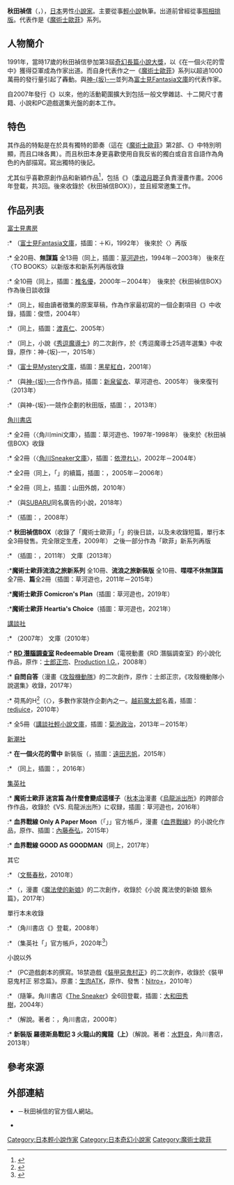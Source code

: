 {{multiple issues|
{{Notability Unreferenced|time=2021-03-07T16:53:08+00:00}}
{{Primarysources|time=2021-03-07T16:53:08+00:00}}
}}
{{Infobox writer  <!--For more information, see [[:Template:Infobox_Writer/doc|:Template:Infobox Writer/doc]].-->
| name = 秋田禎信
| honorific_prefix = 
| honorific_suffix = 
| image = 
| image_size = 
| alt = 
| caption = 
| native_name = 
| native_name_lang = 
| kana = あきた よしのぶ
| romaji = Akita Yoshinobu
| zi = 
| hao = 
| pseudonym = 
| birth_name = 
| birth_date = {{Birth date and age|1973|3|2|no}}
| birth_place = {{JPN}}
| death_date = 
| death_place = 
| resting_place = 
| occupation = [[小說家|小說家]]<br />[[輕小說|輕小說作家]]
| language = [[日本語|日本語]]
| nationality = {{JPN}}
| ethnicity = 
| citizenship = 
| education = 
| alma_mater = 
| period = 1991年－
| genre = 
| subject =  
| movement = 
| notableworks = 《[[魔術士歐菲|魔術士歐菲]]》系列
| spouse = 
| partner = 
| children = 
| relatives = 
| awards = 第3屆[[Fantasia大賞|奇幻長篇小說大獎]]亞軍<br />（《在一個火花的雪中》）
| signature = 
| signature_alt = 
| years_active = 
| module = 
| website = {{lang|ja|[http://www.motsunabenohigan.jp/ モツ鍋の悲願]}} {{ja icon}}
| portaldisp = 
}}
{{Japanese|japanese=秋田 禎信|kana=あきた よしのぶ|romaji=Akita Yoshinobu}}
'''秋田禎信'''（{{lang-ja|秋田 禎信}}，{{bd|1973年|3月2日||}}），[[日本|日本]]男性[[小說家|小說家]]。主要從事[[輕小說|輕小說]]執筆。出道前曾經從事[[照相排版|照相排版]]。代表作是《[[魔術士歐菲|魔術士歐菲]]》系列。

== 人物簡介 ==
1991年，當時17歲的秋田禎信參加第3屆[[Fantasia大賞|奇幻長篇小說大獎]]，以《在一個火花的雪中》獲得亞軍成為作家出道。而自身代表作之一《[[魔術士歐菲|魔術士歐菲]]》系列以超過1000萬冊的發行量引起了轟動。與[[神坂一|神-{坂}-一]]並列為[[富士見Fantasia文庫|富士見Fantasia文庫]]的代表作家。

自2007年發行《{{lang|ja|カナスピカ}}》以來，他的活動範圍擴大到包括一般文學雜誌、十二開尺寸書籍、小說和PC遊戲選集光盤的劇本工作。

== 特色 ==
其作品的特點是在於具有獨特的節奏（這在《[[魔術士歐菲|魔術士歐菲]]》第2部、《{{link-ja|Angels Howling|エンジェル・ハウリング}}》中特別明顯，而且口味各異）。而且秋田本身更喜歡使用自我反省的獨白或自言自語作為角色的內部描寫。寫出獨特的後記。

尤其似乎喜歡原創作品和新穎作品<ref>{{cite web|url=https://twitter.com/AkitaYoshinobu/status/597747840673165312|title=2015年5月11日20:59 (JST)|work=秋田禎信的[[Twitter|Twitter]]|date=2015-05-11|accessdate=2015-05-11|language=ja|archive-date=2022-03-06|archive-url=https://web.archive.org/web/20220306183738/https://twitter.com/akitayoshinobu/status/597747840673165312|dead-url=no}}</ref>，包括《{{lang|ja|パノのもっとみに冒険}}》（[[季遊月聰子|季遊月聰子]]負責漫畫作畫。2006年登載，共3回。後來收錄於《秋田禎信BOX》），並且經常邀集工作。

== 作品列表 ==
; [[富士見書房|富士見書房]]
:* '''{{nihongo|在一個火花的雪中|ひとつ火の粉の雪の中}}'''（[[富士見Fantasia文庫|富士見Fantasia文庫]]，插圖：{{link-ja|若菜等|若菜等}}＋Ki，1992年） 後來於〈{{link-ja|新潮文庫 (新潮社)#新潮文庫nex|新潮文庫#新潮文庫nex|新潮文庫nex}}〉再版
:* '''{{nihongo|[[魔術士歐菲|魔術士歐菲]]流浪之旅|魔術士オーフェンはぐれ旅}}''' 全20冊、'''無謀篇''' 全13冊（同上，插圖：[[草河遊也|草河遊也]]，1994年－2003年） 後來在〈TO BOOKS〉以新版本和新系列再版收錄
:* '''{{nihongo|{{link-ja|Angels Howling|エンジェル・ハウリング}}|エンジェル·ハウリング}}''' 全10冊（同上，插圖：[[椎名優|椎名優]]，2000年－2004年）　後來於《秋田禎信BOX》作為後日談收錄
:* '''{{lang|ja|スペル・ブレイク・トリガー！}}'''（同上，經由讀者徵集的原案草稿，作為作家最初寫的一個企劃項目《{{lang|ja|突撃アンソロジー 小説創るぜ！}}》中收錄，插圖：{{lang|ja|すまき}}俊悟，2004年）
:* '''{{lang|ja|愛と哀しみのエスパーマン}}'''（同上，插圖：[[渡真仁|渡真仁]]、2005年）　
:* '''{{lang|ja|ゼフィーリアの悪魔}}'''（同上，小說《[[秀逗魔導士|秀逗魔導士]]》的二次創作，於《秀逗魔導士25週年選集》中收錄，原作：神-{坂}-一，2015年）
:* '''{{lang|ja|閉鎖のシステム}}'''（[[富士見Mystery文庫|富士見Mystery文庫]]，插圖：[[黑星紅白|黑星紅白]]，2001年）
:* '''{{lang|ja|スレイヤーズVSオーフェン}}'''（與[[神坂一|神-{坂}-一]]合作作品，插圖：[[新泉留衣|新泉留衣]]、草河遊也、2005年） 後來復刊（2013年）　
:* '''{{lang|ja|メックタイタン ガジェット 虐殺機イクシアント}}'''（與神-{坂}-一競作企劃的秋田版，插圖：{{link-ja|小笠原智史|小笠原智史}}，2013年）

; [[角川書店|角川書店]]
:* {{nihongo|'''魔術士歐菲繞道'''|魔術士オーフェンまわり道}} 全2冊（〈角川mini文庫〉，插圖：草河遊也、1997年-1998年） 後來於《秋田禎信BOX》收錄
:* '''{{lang|ja|{{link-ja|シャンク!!ザ·レイトストーリー|シャンク!!ザ・レイトストーリー}}}}''' 全2冊（〈[[角川Sneaker文庫|角川Sneaker文庫]]〉，插圖：[[依澄れい|依澄れい]]，2002年－2004年）
:* '''{{lang|ja|シャンク!!ザ·ロードストーリー}}''' 全2冊（同上，「{{lang|ja|ロードストーリー}}」的續篇，插圖：{{lang|ja|{{link-ja|つたえゆず|つたえゆず}}}}，2005年－2006年）　
:* '''{{lang|ja|ベティ·ザ・キッド}}''' 全2冊（同上，插圖：山田外朗，2010年）
:* '''{{lang|ja|Your story with あなたとクルマの物語}}'''（與[[速霸陸|SUBARU]]同名廣告的小說，2018年）

; {{link-ja|T.O Entertainment#TO BOOKS|ティー・オーエンタテインメント#TOブックス|TO BOOKS}}
:* '''{{lang|ja|誰しもそうだけど、俺たちは就職しないとならない}}''' （插圖：{{link-ja|中川巧|中川いさみ}}，2008年）
:* '''秋田禎信BOX'''（收錄了「魔術士歐菲」「{{link-ja|Angels Howling|エンジェル・ハウリング}}」的後日談，以及未收錄短篇，單行本全3冊發售。完全限定生產，2009年） 之後一部分作為「歐菲」新系列再版
:* '''{{lang|ja|ハンターダーク}}''' （插圖：{{link-ja|田島昭宇|田島昭宇}}，2011年） {{lang|ja|のち}}文庫（2013年）
:*'''魔術士歐菲流浪之旅新系列''' 全10冊、'''流浪之旅新裝版''' 全10冊、'''喋喋不休無謀篇'''全7冊、'''{{lang|ja|プレ}}篇'''全2冊（插圖：草河遊也，2011年－2015年）
:*'''魔術士歐菲 Comicron's Plan'''（插圖：草河遊也，2019年）
:*'''魔術士歐菲 Heartia's Choice'''（插圖：草河遊也，2021年）

; [[講談社|講談社]]
:* '''{{lang|ja|カナスピカ}}'''（2007年） {{lang|ja|のち}}文庫（2010年）　
:* '''[[RD_潛腦調查室|RD 潛腦調查室]] Redeemable Dream'''（電視動畫《RD 潛腦調查室》的小說化作品，原作：[[士郎正宗|士郎正宗]]、[[Production_I.G.|Production I.G.]]，2008年）
:* '''自問自答'''（漫畫《[[攻殼機動隊|攻殼機動隊]]》的二次創作，原作：士郎正宗，《攻殼機動隊小說選集》收錄，2017年）
:* '''{{link-ja|魔界偵探冥王星O|魔界探偵冥王星O}}''' 荷馬的H<ref>{{cite web|url=https://twitter.com/AkitaYoshinobu/status/408082947229511680|title=2013年12月4日11:58 (JST)|work=秋田禎信的Twitter|date=2013-12-04|accessdate=2013-12-04|language=ja}}</ref>（〈{{link-ja|講談社NOVELS|講談社ノベルス}}〉，多數作家競作企劃內之一。[[越前魔太郎|越前魔太郎]]名義，插圖：[[redjuice|redjuice]]，2010年）
:* '''{{lang|ja|巡ル結魂者}}''' 全5冊（[[講談社輕小說文庫|講談社輕小說文庫]]，插圖：[[菊池政治|菊池政治]]，2013年－2015年）

; [[新潮社|新潮社]]
:* '''在一個火花的雪中''' 新裝版（{{link-ja|新潮文庫 (新潮社)#新潮文庫nex|新潮文庫#新潮文庫nex|新潮文庫nex}}，插圖：[[遠田志帆|遠田志帆]]，2015年）
:* '''{{lang|ja|ハルコナ}}'''（同上，插圖：{{lang|ja|またよし}}，2016年）

; [[集英社|集英社]]
:* '''魔術士歐菲 迷宮篇 為什麼會變成這樣子'''（[[秋本治|秋本治]]漫畫《[[烏龍派出所|烏龍派出所]]》的跨部合作作品，收錄於《VS. 烏龍派出所》に収録，插圖：草河遊也，2016年）
:* '''血界戰線 Only A Paper Moon'''（「{{link-ja|JUMP j BOOKS|ジャンプ ジェイ ブックス}}」」{{link-ja|note (網站)|note (配信サイト)|note}}官方帳戶，漫畫《[[血界戰線|血界戰線]]》的小說化作品，原作、插圖：[[內藤泰弘|內藤泰弘]]，2015年）　
:* '''血界戰線 GOOD AS GOODMAN'''（同上，2017年）

; 其它
:* '''{{lang|ja|機械の仮病}}''' （[[文藝春秋|文藝春秋]]，2010年）　
:* '''{{lang|ja|愛は厄介な尻尾}}'''（{{link-ja|MAG Garden NOVELS|マッグガーデン・ノベルズ}}，漫畫《[[魔法使的新娘|魔法使的新娘]]》的二次創作，收錄於《小說 魔法使的新娘 銀糸篇》，2017年）

; 單行本未收錄
:* '''{{lang|ja|籠の中の15分}}'''（角川書店《{{link-ja|小說 野性時代|小説 野性時代|野性時代}}》登載，2008年）
:* '''{{lang|ja|ボクらがキミたちに恋をして}}'''（集英社「{{link-ja|JUMP j BOOKS|ジャンプ ジェイ ブックス}}」{{link-ja|note (網站)|note (配信サイト)|note}}官方帳戶，2020年<ref>{{Cite web|url=https://note.com/jump_j_books/n/n65f4f3daea46|script-title=ja:ボクらがキミたちに恋をして|work=JUMP j BOOKS｜note|accessdate=2020-09-08||date=2020-04-27|language=ja}}</ref>）

; 小說以外
:* '''{{lang|ja|愛しい香奈枝さんの装甲悪鬼村}}''' （PC遊戲劇本的撰寫。18禁遊戲《[[裝甲惡鬼村正|裝甲惡鬼村正]]》的二次創作，收錄於《裝甲惡鬼村正 邪念篇》。原畫：[[生肉ATK|生肉ATK]]，原作、發售：[[Nitro+|Nitro+]]，2010年）
:* '''{{lang|ja|おっさんのたまご}}'''（隨筆。角川書店《[[The_Sneaker|The Sneaker]]》全6回登載，插圖：[[大和田秀樹|大和田秀樹]]，2004年）
:* '''{{lang|ja|暁の女神ヤクシー(1) 鳥の呼ぶ声}}'''（解說。著者：{{link-ja|小林惠 (小說家)|小林めぐみ|小林惠}}，角川書店，2000年）
:* '''新裝版 羅德斯島戰記 3 火龍山的魔龍（上）'''（解說。著者：[[水野良|水野良]]，角川書店，2013年）

== 參考來源 ==
{{reflist}}

== 外部連結 ==
* {{lang|ja|[http://www.motsunabenohigan.jp/ モツ鍋の悲願]}} {{ja icon}}－秋田禎信的官方個人網站。
* {{Twitter|AkitaYoshinobu}} {{ja icon}}

{{魔術士歐菲}}
{{Normdaten}}
{{DEFAULTSORT:Akita Yoshinobu}}
[[Category:日本輕小說作家|Category:日本輕小說作家]]
[[Category:日本奇幻小說家|Category:日本奇幻小說家]]
[[Category:魔術士歐菲|Category:魔術士歐菲]]